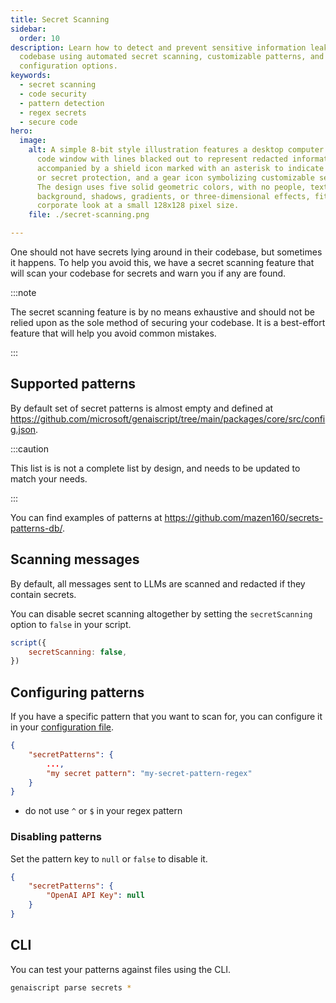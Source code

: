 ```yaml
---
title: Secret Scanning
sidebar:
  order: 10
description: Learn how to detect and prevent sensitive information leaks in your
  codebase using automated secret scanning, customizable patterns, and
  configuration options.
keywords:
  - secret scanning
  - code security
  - pattern detection
  - regex secrets
  - secure code
hero:
  image:
    alt: A simple 8-bit style illustration features a desktop computer displaying a
      code window with lines blacked out to represent redacted information,
      accompanied by a shield icon marked with an asterisk to indicate security
      or secret protection, and a gear icon symbolizing customizable settings.
      The design uses five solid geometric colors, with no people, text,
      background, shadows, gradients, or three-dimensional effects, fitting a
      corporate look at a small 128x128 pixel size.
    file: ./secret-scanning.png

---
```


One should not have secrets lying around in their codebase, but sometimes it happens.
To help you avoid this, we have a secret scanning feature that will scan your codebase for secrets
and warn you if any are found.

:::note

The secret scanning feature is by no means exhaustive and should not be relied upon as the sole
method of securing your codebase. It is a best-effort feature that will help you avoid common mistakes.

:::

## Supported patterns

By default set of secret patterns is almost empty and
defined at https://github.com/microsoft/genaiscript/tree/main/packages/core/src/config.json.

:::caution

This list is is not a complete list by design, and needs to be updated to match your needs.

:::

You can find examples of patterns at https://github.com/mazen160/secrets-patterns-db/.

## Scanning messages

By default, all messages sent to LLMs are scanned and redacted if they contain secrets.

You can disable secret scanning altogether by setting the `secretScanning` option to `false` in your script.

```js
script({
    secretScanning: false,
})
```

## Configuring patterns

If you have a specific pattern that you want to scan for, you can configure it in your
[configuration file](/genaiscript/reference/configuration-files).

```json title="genaiscript.config.json"
{
    "secretPatterns": {
        ...,
        "my secret pattern": "my-secret-pattern-regex"
    }
}
```

- do not use `^` or `$` in your regex pattern

### Disabling patterns

Set the pattern key to `null` or `false` to disable it.

```json title="genaiscript.config.json"
{
    "secretPatterns": {
        "OpenAI API Key": null
    }
}
```

## CLI

You can test your patterns against files using the CLI.

```sh
genaiscript parse secrets *
```
